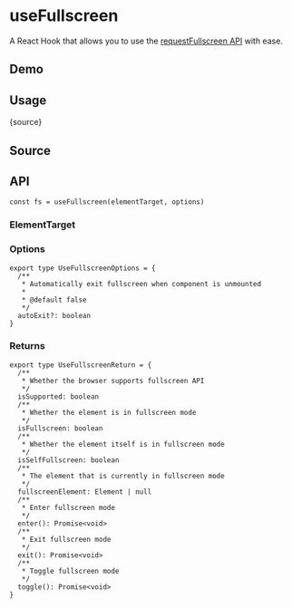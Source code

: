 # useFullscreen


<HooksType category="Browser" isSupported />

A React Hook that allows you to use the [requestFullscreen API](https://developer.mozilla.org/en-US/docs/Web/API/Element/requestFullscreen) with ease.

## Demo


<App />

## Usage


<RawCode>{source}</RawCode>

## Source


<Source />

## API

```tsx
const fs = useFullscreen(elementTarget, options)
```

### ElementTarget


<Tip type="target" />

### Options

```tsx
export type UseFullscreenOptions = {
  /**
   * Automatically exit fullscreen when component is unmounted
   *
   * @default false
   */
  autoExit?: boolean
}
```

### Returns

```tsx
export type UseFullscreenReturn = {
  /**
   * Whether the browser supports fullscreen API
   */
  isSupported: boolean
  /**
   * Whether the element is in fullscreen mode
   */
  isFullscreen: boolean
  /**
   * Whether the element itself is in fullscreen mode
   */
  isSelfFullscreen: boolean
  /**
   * The element that is currently in fullscreen mode
   */
  fullscreenElement: Element | null
  /**
   * Enter fullscreen mode
   */
  enter(): Promise<void>
  /**
   * Exit fullscreen mode
   */
  exit(): Promise<void>
  /**
   * Toggle fullscreen mode
   */
  toggle(): Promise<void>
}
```
